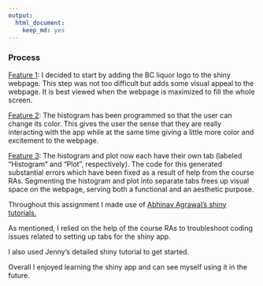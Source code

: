 ```yaml
---
output: 
  html_document: 
    keep_md: yes
---
```

<h3>Process</h3>

<u>Feature 1</u>:
I decided to start by adding the BC liquor logo to the shiny webpage. This step was not too difficult but adds some visual appeal to the webpage. It is best viewed when the webpage is maximized to fill the whole screen.

<u>Feature 2</u>:
The histogram has been programmed so that the user can change its color. This gives the user the sense that they are really interacting with the app while at the same time giving a little more color and excitement to the webpage.

<u>Feature 3</u>:
The histogram and plot now each have their own tab (labeled "Histogram" and "Plot", respectively). The code for this generated substantial errors which have been fixed as a result of help from the course RAs. Segmenting the histogram and plot into separate tabs frees up visual space on the webpage, serving both a functional and an aesthetic purpose. 


Throughout this assignment I made use of <a href=https://www.youtube.com/channel/UCbck9jjLpwj7U6HHNps_9Gw>Abhinav Agrawal's shiny tutorials.</a> 

As mentioned, I relied on the help of the course RAs to troubleshoot coding issues related to setting up tabs for the shiny app.

I also used Jenny's detailed shiny tutorial to get started.

Overall I enjoyed learning the shiny app and can see myself using it in the future.

















